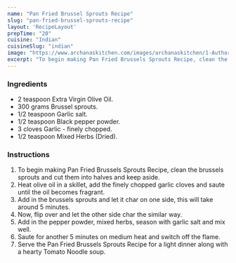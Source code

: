 ---
name: "Pan Fried Brussel Sprouts Recipe"
slug: "pan-fried-brussel-sprouts-recipe"
layout: 'RecipeLayout'
prepTime: "20"
cuisine: "Indian"
cuisineSlug: "indian"
image: "https://www.archanaskitchen.com/images/archanaskitchen/1-Author/nithya.anantham/Pan_Fried_Brussels_Sprouts_Recipe.jpg"
excerpt: "To begin making Pan Fried Brussels Sprouts Recipe, clean the brussels sprouts and cut them into halves and keep aside"
---

### Ingredients

- 2 teaspoon Extra Virgin Olive Oil.
- 300 grams Brussel sprouts.
- 1/2 teaspoon Garlic salt.
- 1/2 teaspoon Black pepper powder.
- 3 cloves Garlic - finely chopped.
- 1/2 teaspoon Mixed Herbs (Dried).

### Instructions

1. To begin making Pan Fried Brussels Sprouts Recipe, clean the brussels sprouts and cut them into halves and keep aside.
1. Heat olive oil in a skillet, add the finely chopped garlic cloves and saute until the oil becomes fragrant.
1. Add in the brussels sprouts and let it char on one side, this will take around 5 minutes.
1. Now, flip over and let the other side char the similar way.
1. Add in the pepper powder, mixed herbs, season with garlic salt and mix well.
1. Saute for another 5 minutes on medium heat and switch off the flame.
1. Serve the Pan Fried Brussels Sprouts Recipe for a light dinner along with a hearty Tomato Noodle soup.
